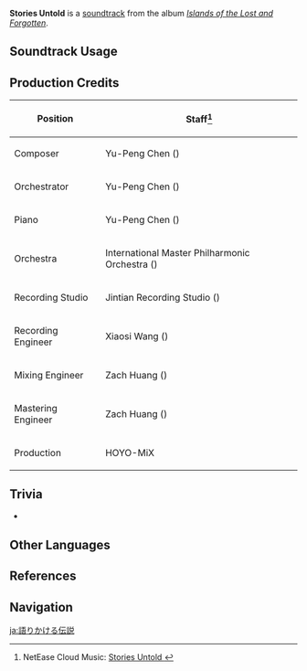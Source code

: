 {{Soundtrack Infobox
|image          = Islands of the Lost and Forgotten.png
|album          = Islands of the Lost and Forgotten
|disc           = 1
|number         = 07
|featured       =
|featured2      =
|featured3      =
|featured_disc  =
|featured_disc2 =
|featured_disc3 =
|youtube_id     = IZ_7KSDKLIo
|youtube_time   = 1
|spotify_id     = 5HT3i1xRoD4FFyRuUv62bH
|previous       = In a Harmonious Atmosphere
|next           = What Now Remains
}}
'''Stories Untold''' is a [[soundtrack]] from the album ''[[Islands of the Lost and Forgotten]]''.

==Soundtrack Usage==
{{Soundtrack Usage
|quest    = 
|location = Watatsumi Island
|domain   = 
}}

==Production Credits==
{| class="wikitable"
! Position
! Staff<ref>NetEase Cloud Music: [https://music.163.com/#/song?id=1937114248 Stories Untold {{zh|待诉说的传说}}]</ref>
|-
! Composer
| Yu-Peng Chen ({{zh|陈致逸}})
|-
! Orchestrator
| Yu-Peng Chen ({{zh|陈致逸}})
|-
! Piano
| Yu-Peng Chen ({{zh|陈致逸}})
|-
! Orchestra
| International Master Philharmonic Orchestra ({{zh|国际首席爱乐乐团}})
|-
! Recording Studio
| Jintian Recording Studio ({{zh|金田录音棚}})
|-
! Recording Engineer
| Xiaosi Wang ({{zh|王小四}})
|-
! Mixing Engineer
| Zach Huang ({{zh|黄巍}})
|-
! Mastering Engineer
| Zach Huang ({{zh|黄巍}})
|-
! Production
| HOYO-MiX
|}
<!--
==Gallery==
<gallery>
</gallery>
-->

==Trivia==
* {{Transclude|Tactician's Grit|TacticiansGritLeitmotif|section=1}}

==Other Languages==
{{Other Languages
|en      = Stories Untold
|zhs     = 待诉说的传说
|zhs_rm  = Dài Sùshuō de Chuánshuō
|zhs_tl  =
|ja      = 語りかける伝説
|ja_rm   = Katarikakeru Densetsu
|ja_tl   = 
}}

==References==
{{Reflist}}

==Navigation==
{{Soundtrack Navbox|Islands of the Lost and Forgotten}}

[[ja:語りかける伝説]]